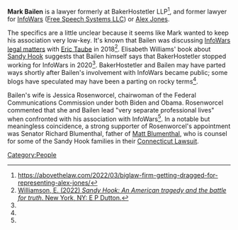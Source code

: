 '''Mark Bailen''' is a lawyer formerly at BakerHostetler LLP<ref name=":0">https://abovethelaw.com/2022/03/biglaw-firm-getting-dragged-for-representing-alex-jones/</ref>, and former lawyer for [[InfoWars]] ([[Free Speech Systems LLC]]) or [[Alex Jones]].

The specifics are a little unclear because it seems like Mark wanted to keep his association very low-key. It's known that Bailen was discussing [[Texas Sandy Hook Lawsuit (Heslin v. Jones)|InfoWars legal matters]] with [[Eric Taube]] in 2018<ref name=":1">[https://www.amazon.com/Sandy-Hook-American-Tragedy-Battle/dp/1524746576 Williamson, E. (2022) ''Sandy Hook: An American tragedy and the battle for truth''. New York, NY: E P Dutton.]</ref>. Elisabeth Williams' book about [[Sandy Hook]] suggests that Bailen himself says that BakerHostetler stopped working for InfoWars in 2020<ref name=":1" />. BakerHostetler and Bailen may have parted ways shortly after Bailen's involvement with InfoWars became public; some blogs have speculated may have been a parting on rocky terms<ref name=":0" />.

Bailen's wife is Jessica Rosenworcel, chairwoman of the Federal Communications Commission under both Biden and Obama. Rosenworcel commented that she and Bailen lead "very separate professional lives" when confronted with his association with InfoWars<ref name=":1" />. In a notable but meaningless coincidence, a strong supporter of Rosenworcel's appointment was Senator Richard Blumenthal, father of [[Matt Blumenthal]], who is counsel for some of the Sandy Hook families in their [[Connecticut Sandy Hook Lawsuit (Lafferty v. Jones)|Connecticut Lawsuit]].<references />

[[Category:People]]